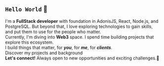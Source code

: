 ## `Hello World` 👋

I'm a **FullStack developer** with foundation in AdonisJS, React, Node.js, and PostgreSQL.
But beyond that, I love exploring technologies to gain skills, and put them to use for the people who matter.\
Currently, I'm diving into **Web3** space. I spend time building projects that explore this ecosystem.\
I build things that matter, for **_you_**, for **_me_**, for **_clients_**.\
Discover my projects and background\
**Let's connect!** Always open to new opportunities and exciting challenges.🚀
